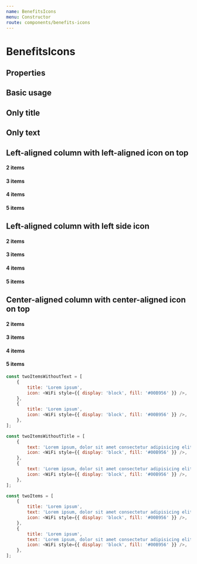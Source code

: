 ```yaml
---
name: BenefitsIcons
menu: Constructor
route: components/benefits-icons
---
```



# BenefitsIcons

## Properties
<Props of={BenefitsIcons} />

## Basic usage

<Playground>
    <BenefitsIcons
        items={twoItems}
    />
</Playground>

## Only title

<Playground>
    <BenefitsIcons
        items={twoItemsWithoutText}
        iconPosition="left-side"
    />
</Playground>

## Only text

<Playground>
    <BenefitsIcons
        items={twoItemsWithoutTitle}
        iconPosition="left-side"
    />
</Playground>

## Left-aligned column with left-aligned icon on top

#### 2 items
<Playground>
    <BenefitsIcons
        items={twoItems}
        iconPosition="left-top"
    />
</Playground>

#### 3 items
<Playground>
    <BenefitsIcons
        items={threeItems}
        iconPosition="left-top"
    />
</Playground>

#### 4 items
<Playground>
    <BenefitsIcons
        items={fourItems}
        iconPosition="left-top"
    />
</Playground>

#### 5 items
<Playground>
    <BenefitsIcons
        items={fiveItems}
        iconPosition="left-top"
    />
</Playground>

## Left-aligned column with left side icon

#### 2 items
<Playground>
    <BenefitsIcons
        items={twoItems}
        iconPosition="left-side"
    />
</Playground>

#### 3 items
<Playground>
    <BenefitsIcons
        items={threeItems}
        iconPosition="left-side"
    />
</Playground>

#### 4 items
<Playground>
    <BenefitsIcons
        items={fourItems}
        iconPosition="left-side"
    />
</Playground>

#### 5 items
<Playground>
    <BenefitsIcons
        items={fiveItems}
        iconPosition="left-side"
    />
</Playground>

## Center-aligned column with center-aligned icon on top

#### 2 items
<Playground>
    <BenefitsIcons
        items={twoItems}
        iconPosition="center-top"
    />
</Playground>

#### 3 items
<Playground>
    <BenefitsIcons
        items={threeItems}
        iconPosition="center-top"
    />
</Playground>

#### 4 items
<Playground>
    <BenefitsIcons
        items={fourItems}
        iconPosition="center-top"
    />
</Playground>

#### 5 items
<Playground>
    <BenefitsIcons
        items={fiveItems}
        iconPosition="center-top"
    />
</Playground>

``` javascript
const twoItemsWithoutText = [
    {
        title: 'Lorem ipsum',
        icon: <WiFi style={{ display: 'block', fill: '#00B956' }} />,
    },
    {
        title: 'Lorem ipsum',
        icon: <WiFi style={{ display: 'block', fill: '#00B956' }} />,
    },
];

const twoItemsWithoutTitle = [
    {
        text: 'Lorem ipsum, dolor sit amet consectetur adipisicing elit. Lorem ipsum, dolor sit amet consectetur adipisicing elit',
        icon: <WiFi style={{ display: 'block', fill: '#00B956' }} />,
    },
    {
        text: 'Lorem ipsum, dolor sit amet consectetur adipisicing elit. Lorem ipsum, dolor sit amet consectetur adipisicing elit',
        icon: <WiFi style={{ display: 'block', fill: '#00B956' }} />,
    },
];

const twoItems = [
    {
        title: 'Lorem ipsum',
        text: 'Lorem ipsum, dolor sit amet consectetur adipisicing elit',
        icon: <WiFi style={{ display: 'block', fill: '#00B956' }} />,
    },
    {
        title: 'Lorem ipsum',
        text: 'Lorem ipsum, dolor sit amet consectetur adipisicing elit',
        icon: <WiFi style={{ display: 'block', fill: '#00B956' }} />,
    },
];
```
